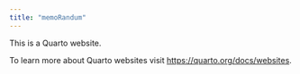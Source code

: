 ```yaml
---
title: "memoRandum"
---
```


This is a Quarto website.

To learn more about Quarto websites visit <https://quarto.org/docs/websites>.

